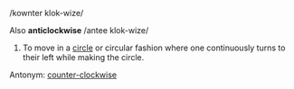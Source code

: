 /kownter klok-wize/

Also '''anticlockwise''' /antee klok-wize/
# To move in a [[circle]] or circular fashion where one continuously turns to their left while making the circle.

Antonym: [[counter-clockwise]]